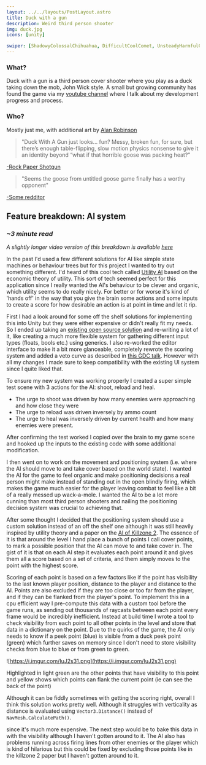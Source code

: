 ```yaml
---
layout: ../../layouts/PostLayout.astro
title: Duck with a gun
description: Weird third person shooter
img: duck.jpg
icons: [unity]

swiper: [ShadowyColossalChihuahua, DifficultCoolComet, UnsteadyHarmfulCrocodileskink, VelvetyGaseousAkitainu,FrailFlawedblueFintuna]
---
```



### What?

Duck with a gun is a third person cover shooter where you play as a duck taking down the mob, John Wick style. A small but growing community has found the game via my [youtube channel](https://www.youtube.com/c/dookdook/) where I talk about my development progress and process.

### Who?
Mostly just me, with additional art by [Alan Robinson](https://twitter.com/arobinsonswork)


> "Duck With A Gun just looks… fun? Messy, broken fun, for sure, but there’s enough table-flipping, slow motion physics nonsense to give it an identity beyond “what if that horrible goose was packing heat?”

[-Rock Paper Shotgun](https://www.rockpapershotgun.com/2020/02/16/screenshot-saturday-sundays-letting-the-sun-set-on-windmills-androids-and-dusty-old-towers/)

>"Seems the goose from untitled goose game finally has a worthy opponent"

[-Some redditor](https://www.reddit.com/r/IndieGaming/comments/ha49ym/never_bring_a_sword_to_a_gun_fight_unless_youre_a/fv0q4aa)

## Feature breakdown: AI system

### *~3 minute read*

*A slightly longer video version of this breakdown is available [here](https://www.youtube.com/watch?v=b71GusLd4M8&t=6s)*

In the past I'd used a few different solutions for AI like simple state machines or behaviour trees but for this project I wanted to try out something different. I'd heard of this cool tech called [Utility AI](https://en.wikipedia.org/wiki/Utility_system) based on the economic theory of utility. This sort of tech seemed perfect for this application since I really wanted the AI's behaviour to be clever and organic, which utility seems to do really nicely. For better or for worse it's kind of 'hands off' in the way that you give the brain some actions and some inputs to create a score for how desirable an action is at point in time and let it rip. 

First I had a look around for some off the shelf solutions for implementing this into Unity but they were either expensive or didn't really fit my needs. So I ended up taking an [existing open source solution](https://github.com/Bartvanderkruys/utility-ai) and re-writing a lot of it, like creating a much more flexible system for gathering different input types (floats, bools etc.) using generics. I also re-worked the editor interface to make it a bit more glanceable, completely rewrote the scoring system and added a veto curve as described in [this GDC talk](https://www.gdcvault.com/play/1012410/Improving-AI-Decision-Modeling-Through). However with all my changes I made sure to keep compatibility with the existing UI system since I quite liked that.

To ensure my new system was working properly I created a super simple test scene with 3 actions for the AI: shoot, reload and heal. 

- The urge to shoot was driven by how many enemies were approaching and how close they were
- The urge to reload was driven inversely by ammo count
- The urge to heal was inversely driven by current health and how many enemies were present.

<Gfycat id="DigitalHandyFattaileddunnart"/>

After confirming the test worked I copied over the brain to my game scene and hooked up the inputs to the existing code with some additional modification. 

I then went on to work on the movement and positioning system (i.e. where the AI should move to and take cover based on the world state). I wanted the AI for the game to feel organic and make positioning decisions a real person might make instead of standing out in the open blindly firing, which makes the game much easier for the player leaving combat to feel like a bit of a really messed up wack-a-mole. I wanted the AI to be a lot more cunning than most third person shooters and nailing the positioning decision system was crucial to achieving that. 

After some thought I decided that the positioning system should use a custom solution instead of an off the shelf one although it was still heavily inspired by utility theory and a paper on the [AI of Killzone 2](https://www.cgf-ai.com/docs/straatman_remco_killzone_ai.pdf). The essence of it is that around the level I hand place a bunch of points I call cover points, to mark a possible position that the AI can move to and take cover in. The gist of it is that on each AI step it evaluates each point around it and gives them all a score based on a set of criteria, and them simply moves to the point with the highest score.

Scoring of each point is based on a few factors like if the point has visibility to the last known player position, distance to the player and distance to the AI. Points are also excluded if they are too close or too far from the player, and if they can be flanked from the player's point. To implement this in a cpu efficient way I pre-compute this data with a custom tool before the game runs, as sending out thousands of raycasts between each point every frame would be incredibly inefficient. Instead at build time I wrote a tool to check visibility from each point to all other points in the level and store that data in a dictionary on the point. Due to the quirks of the game, the AI only needs to know if a peek point (blue) is visible from a duck peek point (green) which further saves on memory since I don't need to store visibility checks from blue to blue or from green to green. 

![https://i.imgur.com/IuJ2s31.png](https://i.imgur.com/IuJ2s31.png)

Highlighted in light green are the other points that have visibility to this point and yellow shows which points can flank the current point (ie can see the back of the point)

Although it can be fiddly sometimes with getting the scoring right, overall I think this solution works pretty well. Although it struggles with verticality as distance is evaluated using  `Vector3.Distance()` instead of `NavMesh.CalculatePath()`.

since it's much more expensive. The next step would be to bake this data in with the visibility although I haven't gotten around to it. The AI also has problems running across firing lines from other enemies or the player which is kind of hilarious but this could be fixed by excluding those points like in the killzone 2 paper but I haven't gotten around to it. 

<Gfycat id="velvetygaseousakitainu"/>